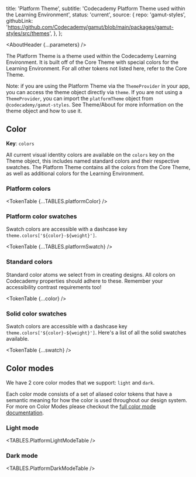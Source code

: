


  title: 'Platform Theme',
  subtitle: 'Codecademy Platform Theme used within the Learning Environment',
  status: 'current',
  source: {
    repo: 'gamut-styles',
    githubLink:
      'https://github.com/Codecademy/gamut/blob/main/packages/gamut-styles/src/themes',
  },
};

<Meta title="Foundations/Theme/PlatformTheme" />

<AboutHeader {...parameters} />

The Platform Theme is a theme used within the Codecademy Learning Environment. It is built off of the Core Theme with special colors for the Learning Environment. For all other tokens not listed here, refer to the <LinkTo id="Foundations/Theme/CoreTheme">Core Theme</LinkTo>.

Note: if you are using the Platform Theme via the `ThemeProvider` in your app, you can access the theme object directly via `theme`. If you are not using a `ThemeProvider`, you can import the `platformTheme` object from `@codecademy/gamut-styles`. See <LinkTo id="Foundations/Theme/About">Theme/About</LinkTo> for more information on the theme object and how to use it.

## Color

**Key**: `colors`

All current visual identity colors are available on the `colors` key on the Theme object, this includes named standard colors and their respective swatches. The Platform Theme contains all the colors from the Core Theme, as well as additional colors for the Learning Environment.

### Platform colors

<TokenTable {...TABLES.platformColor} />

### Platform color swatches

Swatch colors are accessible with a dashcase key `theme.colors['${color}-${weight}']`.

<TokenTable {...TABLES.platformSwatch} />

### Standard colors

Standard color atoms we select from in creating designs. All colors on Codecademy properties should adhere to these. Remember your accessibility contrast requirements too!

<TokenTable {...color} />

### Solid color swatches

Swatch colors are accessible with a dashcase key `theme.colors['${color}-${weight}']`. Here's a list of all the solid swatches available.

<TokenTable {...swatch} />

## Color modes

We have 2 core color modes that we support: `light` and `dark`.

Each color mode consists of a set of aliased color tokens that have a semantic meaning for how the color is used throughout our design system. For more on Color Modes please checkout the [full color mode documentation](/?path=/docs/foundations-colormode--page).

### Light mode

<TABLES.PlatformLightModeTable />

### Dark mode

<TABLES.PlatformDarkModeTable />
